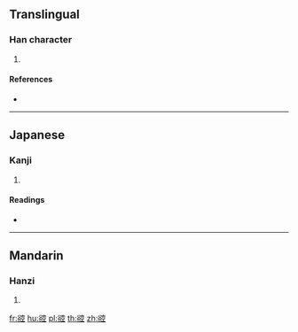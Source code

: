 {{character info/new}}
==Translingual==

===Han character===
{{Han char|rn=150|rad=谷|as=08|sn=15|four=83611|canj=CRJCM}}

# {{defn|Han|sort=谷08}}

====References====
* {{Han ref|kx=1190.170|dkj=36213|dj=1653.190|hdz=63904.140|uh=8C3E|ud=35902|bh=E7E5|bd=59365}}

----

==Japanese==

===Kanji===
{{ja-kanji|grade=|rs=谷08}}

# {{defn|lang=ja|sort=谷08}}

====Readings====
* {{ja-readings|on=[[こう]] (kō), [[く]] (ku), [[ろう]] (rō), [[る]] (ru)|kun=[[うつろ]] (utsuro)|nanori=}}

----

==Mandarin==

===Hanzi===
{{cmn-hanzi|pin=[[hōng]] ([[hong1]])|wg=hung<sup>1</sup>}}

# {{defn|lang=cmn|sort=谷08}}

[[fr:谾]]
[[hu:谾]]
[[pl:谾]]
[[th:谾]]
[[zh:谾]]